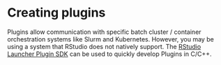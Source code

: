 # Creating plugins

Plugins allow communication with specific batch cluster / container orchestration systems like Slurm and Kubernetes. However, you may be using a system that RStudio does not natively support. The [RStudio Launcher Plugin SDK](https://rstudio.com/products/launcher-plugin-sdk) can be used to quickly develop Plugins in C/C++.

